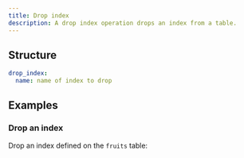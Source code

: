 ```yaml
---
title: Drop index
description: A drop index operation drops an index from a table.
---
```


## Structure

```yaml
drop_index:
  name: name of index to drop
```

## Examples

### Drop an index

Drop an index defined on the `fruits` table:

<ExampleSnippet example="11_drop_index.yaml" languange="yaml" />
